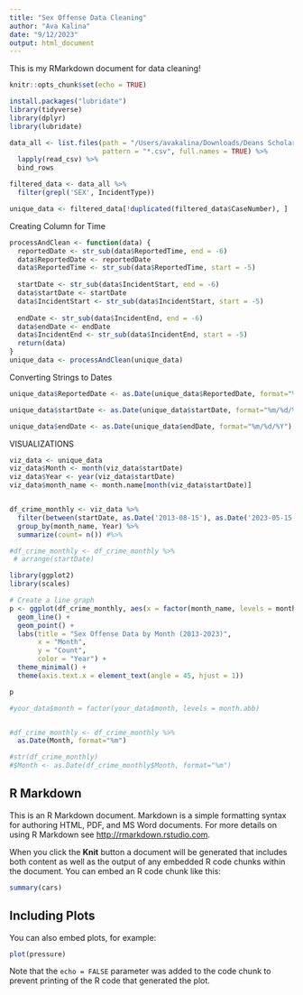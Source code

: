 ```yaml
---
title: "Sex Offense Data Cleaning"
author: "Ava Kalina"
date: "9/12/2023"
output: html_document
---
```

This is my RMarkdown document for data cleaning!


```r
knitr::opts_chunk$set(echo = TRUE)

install.packages("lubridate")
library(tidyverse)
library(dplyr)
library(lubridate)

data_all <- list.files(path = "/Users/avakalina/Downloads/Deans Scholar",
                       pattern = "*.csv", full.names = TRUE) %>% 
  lapply(read_csv) %>%                              
  bind_rows                                         

filtered_data <- data_all %>% 
  filter(grepl('SEX', IncidentType))

unique_data <- filtered_data[!duplicated(filtered_data$CaseNumber), ]
```


Creating Column for Time
```r
processAndClean <- function(data) {
  reportedDate <- str_sub(data$ReportedTime, end = -6)
  data$ReportedDate <- reportedDate
  data$ReportedTime <- str_sub(data$ReportedTime, start = -5)
  
  startDate <- str_sub(data$IncidentStart, end = -6)
  data$startDate <- startDate
  data$IncidentStart <- str_sub(data$IncidentStart, start = -5)
  
  endDate <- str_sub(data$IncidentEnd, end = -6)
  data$endDate <- endDate
  data$IncidentEnd <- str_sub(data$IncidentEnd, start = -5)
  return(data)
}
unique_data <- processAndClean(unique_data)
```

Converting Strings to Dates
```r
unique_data$ReportedDate <- as.Date(unique_data$ReportedDate, format="%m/%d/%Y")

unique_data$startDate <- as.Date(unique_data$startDate, format="%m/%d/%Y")

unique_data$endDate <- as.Date(unique_data$endDate, format="%m/%d/%Y")
```


VISUALIZATIONS
```r
viz_data <- unique_data
viz_data$Month <- month(viz_data$startDate)
viz_data$Year <- year(viz_data$startDate)
viz_data$month_name <- month.name[month(viz_data$startDate)]


df_crime_monthly <- viz_data %>%
  filter(between(startDate, as.Date('2013-08-15'), as.Date('2023-05-15'))) %>%
  group_by(month_name, Year) %>%
  summarize(count= n()) #%>%

#df_crime_monthly <- df_crime_monthly %>% 
 # arrange(startDate)
```

```r
library(ggplot2)
library(scales)

# Create a line graph
p <- ggplot(df_crime_monthly, aes(x = factor(month_name, levels = month.name[c(7:12, 1:6)]), y = count, group = Year, color = as.factor(Year))) +
  geom_line() +
  geom_point() +
  labs(title = "Sex Offense Data by Month (2013-2023)",
       x = "Month",
       y = "Count",
       color = "Year") +
  theme_minimal() +
  theme(axis.text.x = element_text(angle = 45, hjust = 1))

p

#your_data$month = factor(your_data$month, levels = month.abb)


#df_crime_monthly <- df_crime_monthly %>% 
  as.Date(Month, format="%m")

#str(df_crime_monthly)
#$Month <- as.Date(df_crime_monthly$Month, format="%m")
````










## R Markdown

This is an R Markdown document. Markdown is a simple formatting syntax for authoring HTML, PDF, and MS Word documents. For more details on using R Markdown see <http://rmarkdown.rstudio.com>.

When you click the **Knit** button a document will be generated that includes both content as well as the output of any embedded R code chunks within the document. You can embed an R code chunk like this:

```r
summary(cars)
```

## Including Plots

You can also embed plots, for example:

```r
plot(pressure)
```

Note that the `echo = FALSE` parameter was added to the code chunk to prevent printing of the R code that generated the plot.
